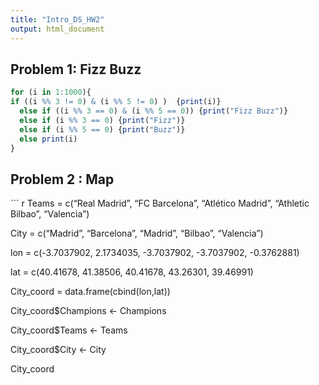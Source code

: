 ```yaml
---
title: "Intro_DS_HW2"
output: html_document
---
```


## Problem 1: Fizz Buzz

```r
for (i in 1:1000){
if ((i %% 3 != 0) & (i %% 5 != 0) )  {print(i)}
  else if ((i %% 3 == 0) & (i %% 5 == 0)) {print("Fizz Buzz")}
  else if (i %% 3 == 0) {print("Fizz")}
  else if (i %% 5 == 0) {print("Buzz")}
  else print(i)
}
```

## Problem 2 : Map 

``` r

Teams = c("Real Madrid", "FC Barcelona", "Atlético Madrid", "Athletic Bilbao", "Valencia")   

City = c("Madrid", "Barcelona", "Madrid", "Bilbao", "Valencia")
        
lon = c(-3.7037902, 2.1734035, -3.7037902, -3.7037902, -0.3762881)

lat = c(40.41678, 41.38506, 40.41678, 43.26301, 39.46991)

City_coord = data.frame(cbind(lon,lat))

City_coord$Champions <- Champions

City_coord$Teams <- Teams

City_coord$City <- City

City_coord


